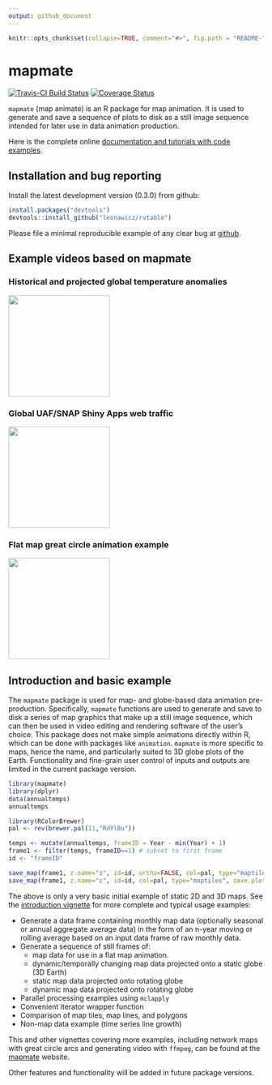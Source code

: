 ```yaml
---
output: github_document
---
```


<!-- README.md is generated from README.Rmd. Please edit that file -->

```r
knitr::opts_chunk$set(collapse=TRUE, comment="#>", fig.path = "README-", message=F, warning=F, error=F, eval=F, tidy=T, fig.width=0.8*5.33, fig.height=0.8*3) # for html_document only
```

# mapmate

[![Travis-CI Build Status](https://travis-ci.org/leonawicz/mapmate.svg?branch=master)](https://travis-ci.org/leonawicz/mapmate)
[![Coverage Status](https://img.shields.io/codecov/c/github/leonawicz/mapmate/master.svg)](https://codecov.io/github/leonawicz/mapmate?branch=master)

`mapmate` (map animate) is an R package for map animation. It is used to generate and save a sequence of plots to disk as a still image sequence intended for later use in data animation production.

Here is the complete online [documentation and tutorials with code examples](https://leonawicz.github.io/mapmate/).

## Installation and bug reporting

Install the latest development version (0.3.0) from github:

```r
install.packages("devtools")
devtools::install_github("leonawicz/rvtable")
```

Please file a minimal reproducible example of any clear bug at [github](https://github.com/leonawicz/rvtable/issues).

## Example videos based on mapmate

### Historical and projected global temperature anomalies

<a href="https://www.youtube.com/watch?v=xhqEkyJDBho"><img src="https://img.youtube.com/vi/xhqEkyJDBho/0.jpg" width="200"></a>

### Global UAF/SNAP Shiny Apps web traffic

<a href="https://www.youtube.com/watch?v=uQYR91qixgo"><img src="https://img.youtube.com/vi/uQYR91qixgo/0.jpg" width="200"></a>

### Flat map great circle animation example

<a href="https://www.youtube.com/watch?v=yoyIUMvIP3Q"><img src="https://img.youtube.com/vi/yoyIUMvIP3Q/0.jpg" width="200"></a>

## Introduction and basic example

The `mapmate` package is used for map- and globe-based data animation pre-production.
Specifically, `mapmate` functions are used to generate and save to disk a series of map graphics that make up a still image sequence,
which can then be used in video editing and rendering software of the user's choice. This package does not make simple animations directly within R, which can be done with packages like `animation`.
`mapmate` is more specific to maps, hence the name, and particularly suited to 3D globe plots of the Earth.
Functionality and fine-grain user control of inputs and outputs are limited in the current package version.


```r
library(mapmate)
library(dplyr)
data(annualtemps)
annualtemps

library(RColorBrewer)
pal <- rev(brewer.pal(11,"RdYlBu"))

temps <- mutate(annualtemps, frameID = Year - min(Year) + 1)
frame1 <- filter(temps, frameID==1) # subset to first frame
id <- "frameID"

save_map(frame1, z.name="z", id=id, ortho=FALSE, col=pal, type="maptiles", save.plot=FALSE, return.plot=TRUE)
save_map(frame1, z.name="z", id=id, col=pal, type="maptiles", save.plot=FALSE, return.plot=TRUE)

```

The above is only a very basic initial example of static 2D and 3D maps.
See the [introduction vignette](http://leonawicz.github.io/mapmate/articles/mapmate.html) for more complete and typical usage examples:

- Generate a data frame containing monthly map data (optionally seasonal or annual aggregate average data)
in the form of an n-year moving or rolling average based on an input data frame of raw monthly data.
- Generate a sequence of still frames of:
    - map data for use in a flat map animation.
    - dynamic/temporally changing map data projected onto a static globe (3D Earth)
    - static map data projected onto rotating globe
    - dynamic map data projected onto rotating globe
- Parallel processing examples using `mclapply`
- Convenient iterator wrapper function
- Comparison of map tiles, map lines, and polygons
- Non-map data example (time series line growth)

This and other vignettes covering more examples, including network maps with great circle arcs and generating video with `ffmpeg`,
can be found at the [mapmate](http://leonawicz.github.io/rvtable/articles/rvtable.html) website.

Other features and functionality will be added in future package versions.
